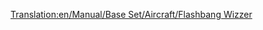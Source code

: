 [[Translation:en/Manual/Base Set/Aircraft/Flashbang Wizzer]]
{{en/Todo|This page is missing some statistics. If you can find and fill in these statistics, please do.}}
{{en/Manual/Base Set/Aircraft/Aircraft|Cost=TBC
|Speed=2,330 kph (1,448 MPH)
|Annual=TBC
|Designed=1985
|Lifespan=20
|Capacity=100 passengers, 30 bags of mail
|Description=The Flashbang Wizzer is the Toyland Equivilant to the [[en/Manual/Base Set/Aircraft/Yate Haugan|Yate Haugan/Concorde]]
|Real-life=Fictional
}}